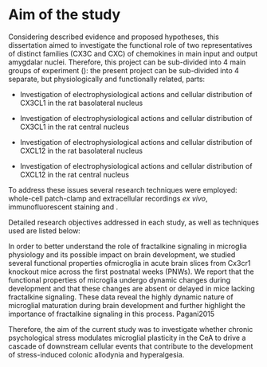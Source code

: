 # Aim of the study

Considering described evidence and proposed hypotheses, this dissertation aimed to investigate the functional role of two  representatives of distinct families (CX3C and CXC) of chemokines in main input and output amygdalar nuclei. Therefore, this project can be sub-divided into 4 main groups of experiment (<!--fig-->):
the present project can be sub-divided into 4 separate, but physiologically and functionally related, parts:   <!-- Considering described evidence and proposed hypotheses, the present studies were focused on two separate but physiologically and functionally related subjects:   -->

* Investigation of electrophysiological actions and cellular distribution of CX3CL1 in the rat basolateral nucleus

* Investigation of electrophysiological actions and cellular distribution of CX3CL1 in the rat central nucleus

* Investigation of electrophysiological actions and cellular distribution of CXCL12 in the rat basolateral nucleus

* Investigation of electrophysiological actions and cellular distribution of CXCL12 in the rat central nucleus

To address these issues several research techniques were employed: whole-cell patch-clamp and extracellular recordings *ex vivo*, immunofluorescent staining and <!--dendritic spines-->.

Detailed research objectives addressed in each study, as well as techniques used are listed below:

In order to better understand the role of fractalkine signaling
in microglia physiology and its possible impact on brain development, we studied several functional properties ofmicroglia in acute brain slices from Cx3cr1 knockout mice across the first postnatal weeks (PNWs). We report that the functional properties of microglia undergo dynamic changes during development and that these changes are absent or delayed in mice lacking fractalkine signaling. These data reveal the highly dynamic nature of microglial maturation during brain development and further highlight the importance of fractalkine signaling in this process. Pagani2015

Therefore, the aim of the current study was to investigate whether chronic psychological stress modulates microglial plasticity in the CeA to drive a cascade of downstream cellular events that contribute to the development of stress-induced colonic allodynia and hyperalgesia. 